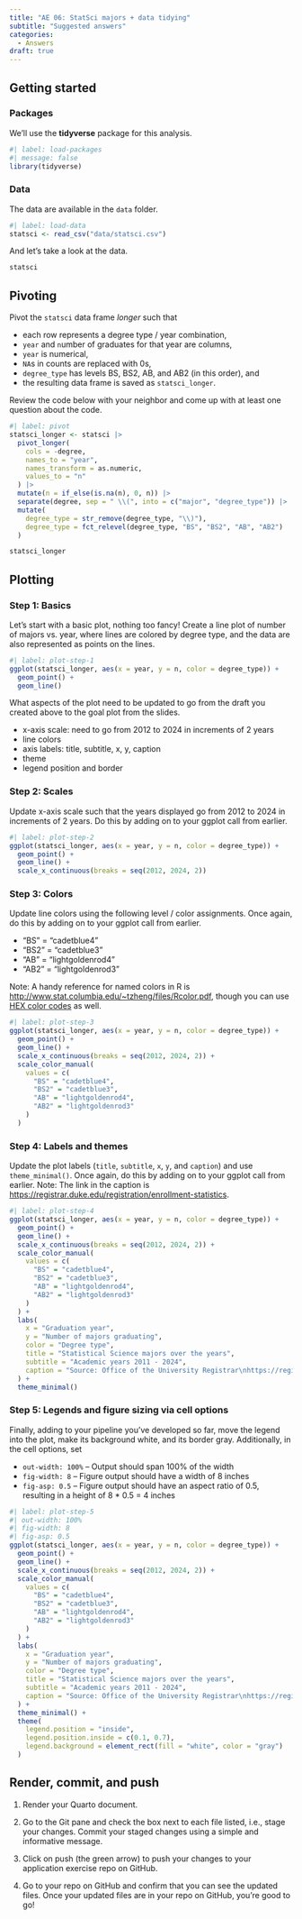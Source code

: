```yaml
---
title: "AE 06: StatSci majors + data tidying"
subtitle: "Suggested answers"
categories: 
  - Answers
draft: true
---
```


## Getting started

### Packages

We'll use the **tidyverse** package for this analysis.

```r
#| label: load-packages
#| message: false
library(tidyverse)
```

### Data

The data are available in the `data` folder.

```r
#| label: load-data
statsci <- read_csv("data/statsci.csv")
```

And let's take a look at the data.

```r
statsci
```

## Pivoting

Pivot the `statsci` data frame *longer* such that

-   each row represents a degree type / year combination,
-   `year` and `n`umber of graduates for that year are columns,
-   `year` is numerical,
-   `NA`s in counts are replaced with 0s,
-   `degree_type` has levels BS, BS2, AB, and AB2 (in this order), and
-   the resulting data frame is saved as `statsci_longer`.

Review the code below with your neighbor and come up with at least one question about the code.

```r
#| label: pivot
statsci_longer <- statsci |>
  pivot_longer(
    cols = -degree,
    names_to = "year",
    names_transform = as.numeric,
    values_to = "n"
  ) |>
  mutate(n = if_else(is.na(n), 0, n)) |>
  separate(degree, sep = " \\(", into = c("major", "degree_type")) |>
  mutate(
    degree_type = str_remove(degree_type, "\\)"),
    degree_type = fct_relevel(degree_type, "BS", "BS2", "AB", "AB2")
  )

statsci_longer
```

## Plotting

### Step 1: Basics

Let's start with a basic plot, nothing too fancy!
Create a line plot of number of majors vs. year, where lines are colored by degree type, and the data are also represented as points on the lines.

```r
#| label: plot-step-1
ggplot(statsci_longer, aes(x = year, y = n, color = degree_type)) +
  geom_point() +
  geom_line()
```

What aspects of the plot need to be updated to go from the draft you created above to the goal plot from the slides.

-   x-axis scale: need to go from 2012 to 2024 in increments of 2 years
-   line colors
-   axis labels: title, subtitle, x, y, caption
-   theme
-   legend position and border

### Step 2: Scales

Update x-axis scale such that the years displayed go from 2012 to 2024 in increments of 2 years.
Do this by adding on to your ggplot call from earlier.

```r
#| label: plot-step-2
ggplot(statsci_longer, aes(x = year, y = n, color = degree_type)) +
  geom_point() +
  geom_line() +
  scale_x_continuous(breaks = seq(2012, 2024, 2))
```

### Step 3: Colors

Update line colors using the following level / color assignments.
Once again, do this by adding on to your ggplot call from earlier.

-   "BS" = "cadetblue4"
-   "BS2" = "cadetblue3"
-   "AB" = "lightgoldenrod4"
-   "AB2" = "lightgoldenrod3"

Note: A handy reference for named colors in R is <http://www.stat.columbia.edu/~tzheng/files/Rcolor.pdf>, though you can use [HEX color codes](https://www.w3schools.com/colors/colors_picker.asp) as well.

```r
#| label: plot-step-3
ggplot(statsci_longer, aes(x = year, y = n, color = degree_type)) +
  geom_point() +
  geom_line() +
  scale_x_continuous(breaks = seq(2012, 2024, 2)) +
  scale_color_manual(
    values = c(
      "BS" = "cadetblue4",
      "BS2" = "cadetblue3",
      "AB" = "lightgoldenrod4",
      "AB2" = "lightgoldenrod3"
    )
  )
```

### Step 4: Labels and themes

Update the plot labels (`title`, `subtitle`, `x`, `y`, and `caption`) and use `theme_minimal()`.
Once again, do this by adding on to your ggplot call from earlier.
Note: The link in the caption is <https://registrar.duke.edu/registration/enrollment-statistics>.

```r
#| label: plot-step-4
ggplot(statsci_longer, aes(x = year, y = n, color = degree_type)) +
  geom_point() +
  geom_line() +
  scale_x_continuous(breaks = seq(2012, 2024, 2)) +
  scale_color_manual(
    values = c(
      "BS" = "cadetblue4",
      "BS2" = "cadetblue3",
      "AB" = "lightgoldenrod4",
      "AB2" = "lightgoldenrod3"
    )
  ) +
  labs(
    x = "Graduation year",
    y = "Number of majors graduating",
    color = "Degree type",
    title = "Statistical Science majors over the years",
    subtitle = "Academic years 2011 - 2024",
    caption = "Source: Office of the University Registrar\nhttps://registrar.duke.edu/registration/enrollment-statistics"
  ) +
  theme_minimal()
```

### Step 5: Legends and figure sizing via cell options

Finally, adding to your pipeline you've developed so far, move the legend into the plot, make its background white, and its border gray.
Additionally, in the cell options, set

-   `out-width: 100%` -- Output should span 100% of the width
-   `fig-width: 8` -- Figure output should have a width of 8 inches
-   `fig-asp: 0.5` -- Figure output should have an aspect ratio of 0.5, resulting in a height of 8 \* 0.5 = 4 inches

```r
#| label: plot-step-5
#| out-width: 100%
#| fig-width: 8
#| fig-asp: 0.5
ggplot(statsci_longer, aes(x = year, y = n, color = degree_type)) +
  geom_point() +
  geom_line() +
  scale_x_continuous(breaks = seq(2012, 2024, 2)) +
  scale_color_manual(
    values = c(
      "BS" = "cadetblue4",
      "BS2" = "cadetblue3",
      "AB" = "lightgoldenrod4",
      "AB2" = "lightgoldenrod3"
    )
  ) +
  labs(
    x = "Graduation year",
    y = "Number of majors graduating",
    color = "Degree type",
    title = "Statistical Science majors over the years",
    subtitle = "Academic years 2011 - 2024",
    caption = "Source: Office of the University Registrar\nhttps://registrar.duke.edu/registration/enrollment-statistics"
  ) +
  theme_minimal() +
  theme(
    legend.position = "inside",
    legend.position.inside = c(0.1, 0.7),
    legend.background = element_rect(fill = "white", color = "gray")
  )
```

## Render, commit, and push

1.  Render your Quarto document.

2.  Go to the Git pane and check the box next to each file listed, i.e., stage your changes.
    Commit your staged changes using a simple and informative message.

3.  Click on push (the green arrow) to push your changes to your application exercise repo on GitHub.

4.  Go to your repo on GitHub and confirm that you can see the updated files.
    Once your updated files are in your repo on GitHub, you're good to go!
